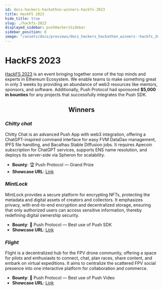 ```yaml
---
id: docs-hackers-hackathon-winners-hackfs-2023
title: HackFS 2023
hide_title: true
slug: ./hackfs-2023
displayed_sidebar: pushHackersSidebar
sidebar_position: 8
image: "/assets/docs/previews/docs_hackers_hackathon_winners--hackfs_2023.png"
---
```


# HackFS 2023

[HackFS 2023](https://ethglobal.com/events/hackfs2023) is an event bringing together some of the top minds and experts in Ethereum Ecosystem. We enable teams to make something great in only 3 weeks by providing an abundance of web3 resources like mentors, sponsors, and software. Additionally, Push Protocol had sponsored **$5,000 in bounties** for any projects that successfully integrates the Push SDK.

<h2 align="center">Winners</h2>

### _Chitty chat_

Chitty Chat is an advanced Push App with web3 integration, offering a ChatGPT-inspired command interface for easy FVM DataDao management, IPFS file handling, and Bacalhau Stable Diffusion jobs. It requires Apecoin subscription for ChatGPT services, supports ENS name resolution, and deploys its server-side via Spheron for scalability.

- **Bounty**: 🏆 Push Protocol — Grand Prize
- **Showcase URL**: [Link](https://ethglobal.com/showcase/chitty-chat-6x1ip)

### _MintLock_

MintLock provides a secure platform for encrypting NFTs, protecting the metadata and digital assets of creators and collectors. It emphasizes privacy, with end-to-end encryption and decentralized storage, ensuring that only authorized users can access sensitive information, thereby redefining digital ownership security.

- **Bounty**: 🧰 Push Protocol — Best use of Push SDK
- **Showcase URL**: [Link](https://ethglobal.com/showcase/mintlock-qsd53)

### _Flight_

Flight is a decentralized hub for the FPV drone community, offering a space for pilots and enthusiasts to connect, chat, plan races, share content, and embark on virtual expeditions. It aims to centralize the scattered FPV social presence into one interactive platform for collaboration and commerce.

- **Bounty**: 🎥 Push Protocol — Best use of Push Video
- **Showcase URL**: [Link](https://ethglobal.com/showcase/flight-4b08a)
